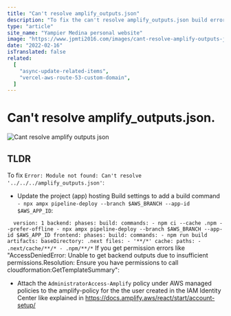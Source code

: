 ```yaml
---
title: "Can't resolve amplify_outputs.json"
description: "To fix the can't resolve amplify_outputs.json build error add `npx ampx pipeline-deploy --branch $AWS_BRANCH --app-id $AWS_APP_ID1 to the build settings and attach the AdministratorAccess-Amplify policy"
type: "article"
site_name: "Yampier Medina personal website"
image: "https://www.jpmti2016.com/images/cant-resolve-amplify-outputs-json.jpg"
date: "2022-02-16"
isTranslated: false
related:
  [
    "async-update-related-items",
    "vercel-aws-route-53-custom-domain",
  ]
---
```


# Can't resolve amplify_outputs.json.

<Image
  alt="Cant resolve amplify outputs json"
  src="/images/cant-resolve-amplify-outputs-json.jpg"
  width={1920}
  height={1080}
  layout="responsive"
  quality={60}
  priority
/>

## TLDR

To fix `Error: Module not found: Can't resolve '../../../amplify_outputs.json'`:

- Update the project (app) hosting Build settings to add a build command `- npx ampx pipeline-deploy --branch $AWS_BRANCH --app-id $AWS_APP_ID`:

`	version: 1
	backend:
	  phases:
	    build:
	      commands:
		- npm ci --cache .npm --prefer-offline
		- npx ampx pipeline-deploy --branch $AWS_BRANCH --app-id $AWS_APP_ID
	frontend:
	  phases:
	    build:
	      commands:
		- npm run build
	  artifacts:
	    baseDirectory: .next
	    files:
	      - '**/*'
	  cache:
	    paths:
	      - .next/cache/**/*
	      - .npm/**/*
`
If you get permission errors like "AccessDeniedError: Unable to get backend outputs due to insufficient permissions.Resolution: Ensure you have permissions to call cloudformation:GetTemplateSummary":

- Attach the `AdministratorAccess-Amplify` policy under AWS managed policies to the amplify-policy for the the user created in the IAM Identity Center like explained in https://docs.amplify.aws/react/start/account-setup/
